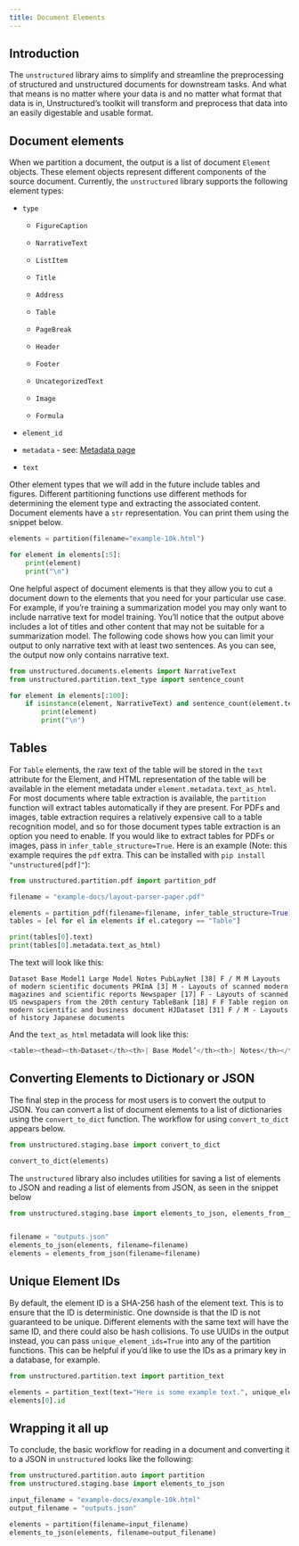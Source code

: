 ```yaml
---
title: Document Elements 
---
```

## Introduction

The `unstructured` library aims to simplify and streamline the preprocessing of structured and unstructured documents for downstream tasks. And what that means is no matter where your data is and no matter what format that data is in, Unstructured’s toolkit will transform and preprocess that data into an easily digestable and usable format.

## Document elements

When we partition a document, the output is a list of document `Element` objects. These element objects represent different components of the source document. Currently, the `unstructured` library supports the following element types:

*   `type`
    
    *   `FigureCaption`
        
    *   `NarrativeText`
        
    *   `ListItem`
        
    *   `Title`
        
    *   `Address`
        
    *   `Table`
        
    *   `PageBreak`
        
    *   `Header`
        
    *   `Footer`
        
    *   `UncategorizedText`
        
    *   `Image`
        
    *   `Formula`
        
*   `element_id`
    
*   `metadata` - see: [Metadata page](https://unstructured-io.github.io/unstructured/metadata.html#metadata-label)
    
*   `text`
    

Other element types that we will add in the future include tables and figures. Different partitioning functions use different methods for determining the element type and extracting the associated content. Document elements have a `str` representation. You can print them using the snippet below.

```py
elements = partition(filename="example-10k.html")

for element in elements[:5]:
    print(element)
    print("\n")

```


One helpful aspect of document elements is that they allow you to cut a document down to the elements that you need for your particular use case. For example, if you’re training a summarization model you may only want to include narrative text for model training. You’ll notice that the output above includes a lot of titles and other content that may not be suitable for a summarization model. The following code shows how you can limit your output to only narrative text with at least two sentences. As you can see, the output now only contains narrative text.

```py
from unstructured.documents.elements import NarrativeText
from unstructured.partition.text_type import sentence_count

for element in elements[:100]:
    if isinstance(element, NarrativeText) and sentence_count(element.text) > 2:
        print(element)
        print("\n")

```


## Tables

For `Table` elements, the raw text of the table will be stored in the `text` attribute for the Element, and HTML representation of the table will be available in the element metadata under `element.metadata.text_as_html`. For most documents where table extraction is available, the `partition` function will extract tables automatically if they are present. For PDFs and images, table extraction requires a relatively expensive call to a table recognition model, and so for those document types table extraction is an option you need to enable. If you would like to extract tables for PDFs or images, pass in `infer_table_structure=True`. Here is an example (Note: this example requires the `pdf` extra. This can be installed with `pip install "unstructured[pdf]"`):

```py
from unstructured.partition.pdf import partition_pdf

filename = "example-docs/layout-parser-paper.pdf"

elements = partition_pdf(filename=filename, infer_table_structure=True)
tables = [el for el in elements if el.category == "Table"]

print(tables[0].text)
print(tables[0].metadata.text_as_html)

```


The text will look like this:

```
Dataset Base Model1 Large Model Notes PubLayNet [38] F / M M Layouts of modern scientific documents PRImA [3] M - Layouts of scanned modern magazines and scientific reports Newspaper [17] F - Layouts of scanned US newspapers from the 20th century TableBank [18] F F Table region on modern scientific and business document HJDataset [31] F / M - Layouts of history Japanese documents

```


And the `text_as_html` metadata will look like this:

```py
<table><thead><th>Dataset</th><th>| Base Model’</th><th>| Notes</th></thead><tr><td>PubLayNet</td><td>[38] F/M</td><td>Layouts of modern scientific documents</td></tr><tr><td>PRImA [3]</td><td>M</td><td>Layouts of scanned modern magazines and scientific reports</td></tr><tr><td>Newspaper</td><td>F</td><td>Layouts of scanned US newspapers from the 20th century</td></tr><tr><td>TableBank</td><td>F</td><td>Table region on modern scientific and business document</td></tr><tr><td>HJDataset [31]</td><td>F/M</td><td>Layouts of history Japanese documents</td></tr></table>

```


## Converting Elements to Dictionary or JSON

The final step in the process for most users is to convert the output to JSON. You can convert a list of document elements to a list of dictionaries using the `convert_to_dict` function. The workflow for using `convert_to_dict` appears below.

```py
from unstructured.staging.base import convert_to_dict

convert_to_dict(elements)

```


The `unstructured` library also includes utilities for saving a list of elements to JSON and reading a list of elements from JSON, as seen in the snippet below

```py
from unstructured.staging.base import elements_to_json, elements_from_json


filename = "outputs.json"
elements_to_json(elements, filename=filename)
elements = elements_from_json(filename=filename)

```


## Unique Element IDs

By default, the element ID is a SHA-256 hash of the element text. This is to ensure that the ID is deterministic. One downside is that the ID is not guaranteed to be unique. Different elements with the same text will have the same ID, and there could also be hash collisions. To use UUIDs in the output instead, you can pass `unique_element_ids=True` into any of the partition functions. This can be helpful if you’d like to use the IDs as a primary key in a database, for example.

```py
from unstructured.partition.text import partition_text

elements = partition_text(text="Here is some example text.", unique_element_ids=True)
elements[0].id

```


## Wrapping it all up

To conclude, the basic workflow for reading in a document and converting it to a JSON in `unstructured` looks like the following:

```py
from unstructured.partition.auto import partition
from unstructured.staging.base import elements_to_json

input_filename = "example-docs/example-10k.html"
output_filename = "outputs.json"

elements = partition(filename=input_filename)
elements_to_json(elements, filename=output_filename)

```
